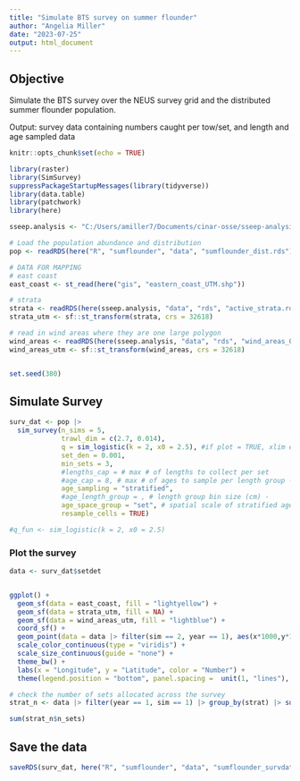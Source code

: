 ```yaml
---
title: "Simulate BTS survey on summer flounder"
author: "Angelia Miller"
date: "2023-07-25"
output: html_document
---
```


## Objective 
Simulate the BTS survey over the NEUS survey grid and the distributed summer flounder population. 

Output: survey data containing numbers caught per tow/set, and length and age sampled data 


```r
knitr::opts_chunk$set(echo = TRUE)

library(raster)
library(SimSurvey)
suppressPackageStartupMessages(library(tidyverse))
library(data.table)
library(patchwork)
library(here)

sseep.analysis <- "C:/Users/amiller7/Documents/cinar-osse/sseep-analysis"

# Load the population abundance and distribution 
pop <- readRDS(here("R", "sumflounder", "data", "sumflounder_dist.rds"))

# DATA FOR MAPPING 
# east coast 
east_coast <- st_read(here("gis", "eastern_coast_UTM.shp"))

# strata
strata <- readRDS(here(sseep.analysis, "data", "rds", "active_strata.rds"))
strata_utm <- sf::st_transform(strata, crs = 32618)

# read in wind areas where they are one large polygon
wind_areas <- readRDS(here(sseep.analysis, "data", "rds", "wind_areas_062022", "merged_wind_areas_Jun2022.rds"))
wind_areas_utm <- sf::st_transform(wind_areas, crs = 32618)


set.seed(380)
```


## Simulate Survey
```r
surv_dat <- pop |>
  sim_survey(n_sims = 5,
             trawl_dim = c(2.7, 0.014),
             q = sim_logistic(k = 2, x0 = 2.5), #if plot = TRUE, xlim errors
             set_den = 0.001,
             min_sets = 3,
             #lengths_cap = # max # of lengths to collect per set
             #age_cap = 8, # max # of ages to sample per length group - all 8?
             age_sampling = "stratified", 
             #age_length_group = , # length group bin size (cm) - 
             age_space_group = "set", # spatial scale of stratified age sampling - ages taken each tow?
             resample_cells = TRUE)
```


```r
#q_fun <- sim_logistic(k = 2, x0 = 2.5)
```

### Plot the survey
```r
data <- surv_dat$setdet


ggplot() +
  geom_sf(data = east_coast, fill = "lightyellow") +
  geom_sf(data = strata_utm, fill = NA) + 
  geom_sf(data = wind_areas_utm, fill = "lightblue") +
  coord_sf() +
  geom_point(data = data |> filter(sim == 2, year == 1), aes(x*1000,y*1000, size = n, color = n)) +
  scale_color_continuous(type = "viridis") +
  scale_size_continuous(guide = "none") +
  theme_bw() +
  labs(x = "Longitude", y = "Latitude", color = "Number") +
  theme(legend.position = "bottom", panel.spacing =  unit(1, "lines"), axis.text.x = element_text(angle = 45, vjust = 0.5))


```



```r
# check the number of sets allocated across the survey
strat_n <- data |> filter(year == 1, sim == 1) |> group_by(strat) |> summarise(n_sets = length(set)) |> arrange(desc(n_sets))

sum(strat_n$n_sets)

```



## Save the data
```r
saveRDS(surv_dat, here("R", "sumflounder", "data", "sumflounder_survdat.rds"))

```

